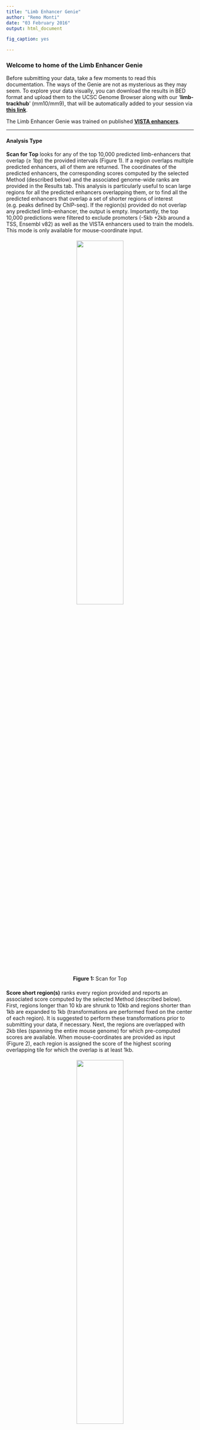 ```yaml
---
title: "Limb Enhancer Genie"
author: "Remo Monti"
date: "03 February 2016"
output: html_document

fig_caption: yes

---
```


### Welcome to home of the Limb Enhancer Genie

Before submitting your data, take a few moments to read this documentation. The ways of the Genie are not as mysterious as they may seem. To explore your data visually, you can download the results in BED format and upload them to the UCSC Genome Browser along with our '**limb-trackhub**' (mm10/mm9), that will be automatically added to your session via [**this link**](http://genome.ucsc.edu/cgi-bin/hgTracks?db=mm10&hubUrl=http://portal.nersc.gov/dna/RD/ChIP-Seq/LEG_trackhub/hub.txt).

The Limb Enhancer Genie was trained on published [**VISTA enhancers**](http://enhancer.lbl.gov/).

-----

#### Analysis Type

**Scan for Top** looks for any of the top 10,000 predicted limb-enhancers that overlap (≥ 1bp) the provided intervals (Figure 1). If a region overlaps multiple predicted enhancers, all of them are returned. The coordinates of the predicted enhancers, the corresponding scores computed by the selected Method (described below) and the associated genome-wide ranks are provided in the Results tab. This analysis is particularly useful to scan large regions for all the predicted enhancers overlapping them, or to find all the predicted enhancers that overlap a set of shorter regions of interest (e.g. peaks defined by ChIP-seq). If the region(s) provided do not overlap any predicted limb-enhancer, the output is empty. Importantly, the top 10,000 predictions were filtered to exclude promoters (-5kb +2kb around a TSS, Ensembl v82) as well as the VISTA enhancers used to train the models. This mode is only available for mouse-coordinate input.

<center><img src="www/Slide1.PNG" alt="" style="width:50%;max-width:980px;padding:5px"></center>
<center><p style="padding-bottom: 7px"><b>Figure 1: </b>Scan for Top</p></center>

**Score short region(s)** ranks every region provided and reports an associated score computed by the selected Method (described below). First, regions longer than 10 kb are shrunk to 10kb and regions shorter than 1kb are expanded to 1kb (transformations are performed fixed on the center of each region). It is suggested to perform these transformations prior to submitting your data, if necessary. Next, the regions are overlapped with 2kb tiles (spanning the entire mouse genome) for which pre-computed scores are available. When mouse-coordinates are provided as input (Figure 2), each region is assigned the score of the highest scoring overlapping tile for which the overlap is at least 1kb.

<center><img src="www/Slide2.PNG" alt="" style="width:50%;max-width:970px; padding:5px"></center>
<center><p style="padding-bottom: 7px"><b>Figure 2:</b> Score short region(s) for mouse-coordinate input</p></center>

To provide results for human coordinates, the tiles from the mouse genome were mapped using liftOver. When human coordinates are provided, the score of the mm10-tile with the largest number of basepairs lifted over to each input region is reported (lifted.bp in the results-table, Figure 3). Note that this number may be larger than the size of the original submitted region if the region was shorter than 1kb. We suggest using regions around 2kb when submitting human coordinates.

<center><img src="www/Slide3.PNG" alt="" style="width:70%;max-width:1390px;padding:5px"></center>
<center><p style="padding-bottom: 7px"><b>Figure 3:</b> Score short region(s) for human-coordinate input</p></center>


Finally, after assigning a score to each region, a genome-wide rank is imputed by comparing each score to those of the highest-ranking top 10,000 predictions. If the imputed genome-wide rank is below 10,000, NA is returned. This allows the ranking of regions that were originally excluded from the genome-wide predictions (i.e. regions close to promoters or overlapping the training set). The results table contains both the original coordinates (in the assembly provided by the user, before any transformation) and the coordinates of the tile that was used to compute the score (mm10 coordinates). The table also indicates if the regions provided show any direct overlap with one of the top 10,000 predicted enhancers, a promoter, or an element used to train the Limb Enhancer Genie.

-----

#### Method

**Combined Model** combines the outputs of multiple models trained on either chromatin signatures or conserved transcription factor binding sites via a Ridge-regularized generalized linear model. These numbers have a probabilistic interpretation, as they are directly proportional to the expected validation rate in reporter assays. This model showed the highest, most robust performance on the VISTA-dataset.

**Sum of Ranks** scores are somewhat similar to the above, but the aforementioned models are simply combined as the sum of the individual genome-wide output ranks, weighting the sequence-based predictions less than those based on chromatin. As opposed to the Combined Model, these scores are simply scaled between 0 and 1 and they have no probabilistic interpretation. This scoring sceme resulted in the highest enrichments of the predicted enhancers near limb-developmental genes (as assessed by <a href="http://bejerano.stanford.edu/great/public/html/index.php">GREAT</a>).

